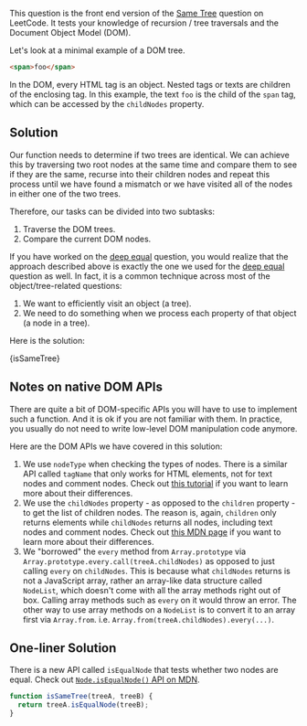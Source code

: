 

This question is the front end version of the [Same Tree](https://leetcode.com/problems/same-tree/) question on LeetCode. It tests your knowledge of recursion / tree traversals and the Document Object Model (DOM).

Let's look at a minimal example of a DOM tree.

```html
<span>foo</span>
```

In the DOM, every HTML tag is an object. Nested tags or texts are children of the enclosing tag. In this example, the text `foo` is the child of the `span` tag, which can be accessed by the `childNodes` property.

## Solution

Our function needs to determine if two trees are identical. We can achieve this by traversing two root nodes at the same time and compare them to see if they are the same, recurse into their children nodes and repeat this process until we have found a mismatch or we have visited all of the nodes in either one of the two trees.

Therefore, our tasks can be divided into two subtasks:

1. Traverse the DOM trees.
1. Compare the current DOM nodes.

If you have worked on the [deep equal](/questions/javascript/deep-equal) question, you would realize that the approach described above is exactly the one we used for the [deep equal](/questions/javascript/deep-equal) question as well. In fact, it is a common technique across most of the object/tree-related questions:

1. We want to efficiently visit an object (a tree).
1. We need to do something when we process each property of that object (a node in a tree).

Here is the solution:

<MDXCodeBlock>{isSameTree}</MDXCodeBlock>

## Notes on native DOM APIs

There are quite a bit of DOM-specific APIs you will have to use to implement such a function. And it is ok if you are not familiar with them. In practice, you usually do not need to write low-level DOM manipulation code anymore.

Here are the DOM APIs we have covered in this solution:

1. We use `nodeType` when checking the types of nodes. There is a similar API called `tagName` that only works for HTML elements, not for text nodes and comment nodes. Check out [this tutorial](https://javascript.info/basic-dom-node-properties#summary) if you want to learn more about their differences.
1. We use the `childNodes` property - as opposed to the `children` property - to get the list of children nodes. The reason is, again, `children` only returns elements while `childNodes` returns all nodes, including text nodes and comment nodes. Check out [this MDN page](https://developer.mozilla.org/en-US/docs/Web/API/Node/childNodes) if you want to learn more about their differences.
1. We "borrowed" the `every` method from `Array.prototype` via `Array.prototype.every.call(treeA.childNodes)` as opposed to just calling `every` on `childNodes`. This is because what `childNodes` returns is not a JavaScript array, rather an array-like data structure called `NodeList`, which doesn't come with all the array methods right out of box. Calling array methods such as `every` on it would throw an error. The other way to use array methods on a `NodeList` is to convert it to an array first via `Array.from`. i.e. `Array.from(treeA.childNodes).every(...)`.

## One-liner Solution

There is a new API called `isEqualNode` that tests whether two nodes are equal. Check out [`Node.isEqualNode()` API on MDN](https://developer.mozilla.org/en-US/docs/Web/API/Node/isEqualNode).

```js
function isSameTree(treeA, treeB) {
  return treeA.isEqualNode(treeB);
}
```
